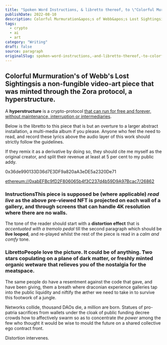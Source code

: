```yaml
---
title: "Spoken Word Instructions, & libretto thereof, to \"Colorful Murmuration's of Webb's Lost Sightings\""
publishDate: 2022-08-10
description: Colorful Murmuration&apos;s of Webb&apos;s Lost Sightingsis a non-fungible video-art piece that was minted through the Zora protocol, a hyperstructur......
tags:
  - crypto
  - ai
  - art
category: "Writing"
draft: false
source: paragraph
originalSlug: spoken-word-instructions,-and-libretto-thereof,-to-colorful-murmurations-of-webbs-lost-sightings
---
```


## Colorful Murmuration's of Webb's Lost Sightingsis a non-fungible video-art piece that was minted through the Zora protocol, a hyperstructure.

A **hyperstructure** is a crypto-protocol [that can run for free and forever, without maintenance, interruption or intermediaries](https://jacob.energy/hyperstructures.html).

Below is the libretto to this piece that is but an overture to a larger abstract installation, a multi-media album if you please. Anyone who feel the need to read, and record these lyrics above the audio layer of this work should strictly follow the guidelines.

If they remix it as a derivative by doing so, they should cite me myself as the original creator, and split their revenue at least at 5 per cent to my public addy.

0x36de990133D36d7E3DF9a820aA3eDE5a2320De71

[ethereum://0xabEFBc9fD2F806065b4f3C237d4b59D9A97Bcac7/26862](ethereum://0xabEFBc9fD2F806065b4f3C237d4b59D9A97Bcac7/26862)

### InstructionsThis piece is **supposed** be (where applicable) *read live* as the above pre-viewed NFT is projected on each wall of a gallery, and through screens that can handle 4K resolution where there are no walls.

The tone of the reader should start with a **distortion effect** that is *accentuated with a tremolo pedal* till the second paragraph which should be **live looped**, and re-played whilst the rest of the piece is read in a *calm and comfy* tone.

### LibrettoPeople love the picture. It could be of anything. Two stars copulating on a plane of dark matter, or freshly minted organic wetware that relieves you of the nostalgia for the meatspace.

The same people do have a resentment against the code that gave, and have been giving, them a breath where draconian experience galleries tap into the public liquidity and niftify the æther we need to take in to survive this footwork of a jungle.

Networks collide, thousand DAOs die, a million are born. Statues of pro-patria sacrifices from wallets under the cloak of public funding decree crowds how to affectively swarm so as to concentrate *the power* among the few who thought it would be wise to mould the future on a shared collective ego contract front.

Distortion intervenes.